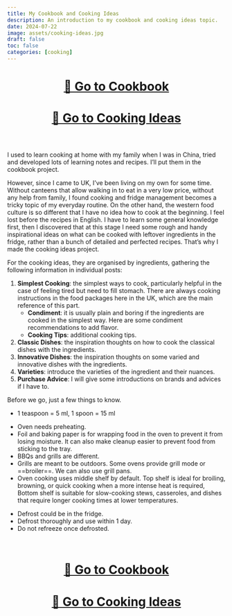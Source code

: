 ```yaml
---
title: My Cookbook and Cooking Ideas
description: An introduction to my cookbook and cooking ideas topic.
date: 2024-07-22
image: assets/cooking-ideas.jpg
draft: false
toc: false
categories: [cooking]
---
```


<h1 style="text-align: center;">

[🥘 Go to Cookbook](../topics/cookbook/index.qmd)

</h1>

<h1 style="text-align: center;">

[🥘 Go to Cooking Ideas](../topics/cooking-ideas/index.qmd)

</h1>

<br>

I used to learn cooking at home with my family when I was in China, tried and developed lots of learning notes and recipes. I'll put them in the cookbook project.

However, since I came to UK, I've been living on my own for some time. Without canteens that allow walking in to eat in a very low price, without any help from family, I found cooking and fridge management becomes a tricky topic of my everyday routine. On the other hand, the western food culture is so different that I have no idea how to cook at the beginning. I feel lost before the recipes in English. I have to learn some general knowledge first, then I discovered that at this stage I need some rough and handy inspirational ideas on what can be cooked with leftover ingredients in the fridge, rather than a bunch of detailed and perfected recipes. That's why I made the cooking ideas project.

For the cooking ideas, they are organised by ingredients, gathering the following information in individual posts:

1.  **Simplest Cooking**: the simplest ways to cook, particularly helpful in the case of feeling tired but need to fill stomach. There are always cooking instructions in the food packages here in the UK, which are the main reference of this part.
    -   **Condiment**: it is usually plain and boring if the ingredients are cooked in the simplest way. Here are some condiment recommendations to add flavor.
    -   **Cooking Tips**: additional cooking tips.
2.  **Classic Dishes**: the inspiration thoughts on how to cook the classical dishes with the ingredients.
3.  **Innovative Dishes**: the inspiration thoughts on some varied and innovative dishes with the ingredients.
4.  **Varieties**: introduce the varieties of the ingredient and their nuances.
5.  **Purchase Advice**: I will give some introductions on brands and advices if I have to.

Before we go, just a few things to know.

::: {.callout-note title="General Knowledge of Cooking"}
-   1 teaspoon = 5 ml, 1 spoon = 15 ml
:::

::: {.callout-note title="General Knowledge of Oven"}
-   Oven needs preheating.
-   Foil and baking paper is for wrapping food in the oven to prevent it from losing moisture. It can also make cleanup easier to prevent food from sticking to the tray.
-   BBQs and grills are different.
-   Grills are meant to be outdoors. Some ovens provide grill mode or ==broiler==. We can also use grill pans.
-   Oven cooking uses middle shelf by default. Top shelf is ideal for broiling, browning, or quick cooking when a more intense heat is required, Bottom shelf is suitable for slow-cooking stews, casseroles, and dishes that require longer cooking times at lower temperatures.
:::

::: {.callout-note title="General Knowledge of Storage"}
-   Defrost could be in the fridge.
-   Defrost thoroughly and use within 1 day.
-   Do not refreeze once defrosted.
:::

<br>

<h1 style="text-align: center;">

[🥘 Go to Cookbook](../topics/cookbook/index.qmd)

</h1>

<h1 style="text-align: center;">

[🥘 Go to Cooking Ideas](../topics/cooking-ideas/index.qmd)

</h1>